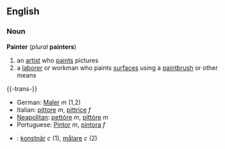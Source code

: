 == English ==
=== Noun ===
'''Painter''' (''plural'' '''painters''')
# an [[artist]] who [[paint]]s pictures
# a [[laborer]] or workman who paints [[surface]]s using a [[paintbrush]] or other means

{{-trans-}}
*German: [[Maler]] ''m'' (1,2)
*Italian: [[pittore]] ''m'', [[pittrice]] ''f''
*[[Neapolitan]]: [[pettóre]] ''m'', [[pittóre]] ''m''
*Portuguese: [[Pintor]] ''m'', [[pintora]] ''f''
*{{sv}}: [[konstnär]] ''c'' (1), [[målare]] ''c'' (2)